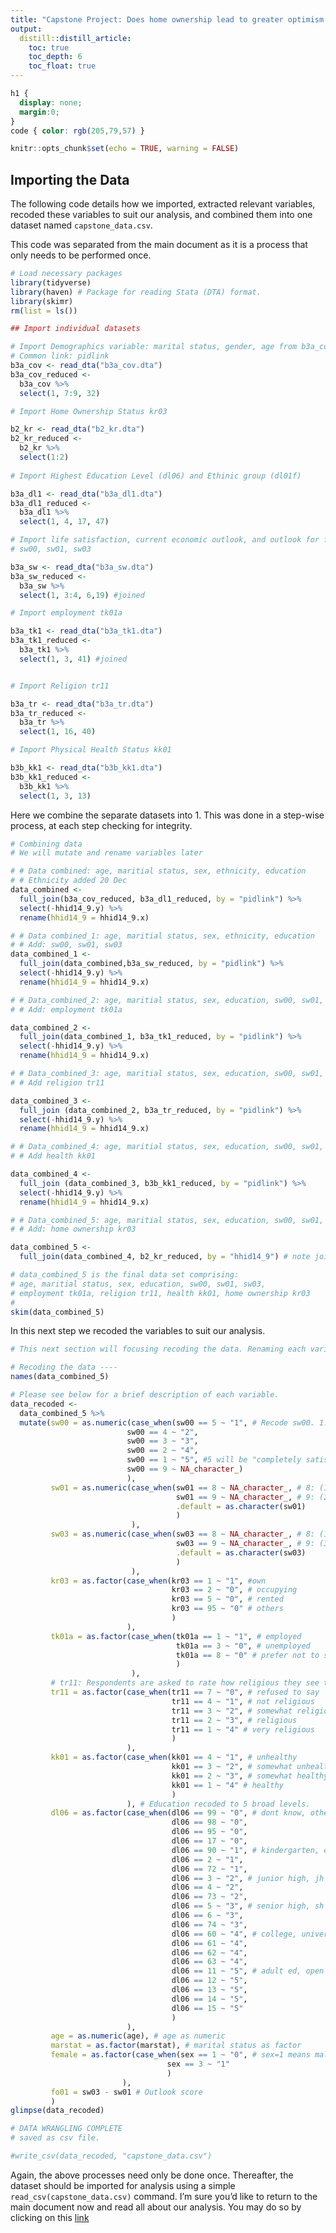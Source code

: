 ```yaml
---
title: "Capstone Project: Does home ownership lead to greater optimism for one's future"
output:
  distill::distill_article:
    toc: true
    toc_depth: 6
    toc_float: true
---
```

```css
h1 {
  display: none;
  margin:0;
}
code { color: rgb(205,79,57) }

```
```r
knitr::opts_chunk$set(echo = TRUE, warning = FALSE)
```

## Importing the Data

The following code details how we imported, extracted relevant variables, recoded these variables to suit our analysis, and combined them into one dataset named `capstone_data.csv`.

This code was separated from the main document as it is a process that only needs to be performed once.


```r
# Load necessary packages
library(tidyverse)
library(haven) # Package for reading Stata (DTA) format.
library(skimr)
rm(list = ls())

## Import individual datasets

# Import Demographics variable: marital status, gender, age from b3a_cov.dta
# Common link: pidlink
b3a_cov <- read_dta("b3a_cov.dta")
b3a_cov_reduced <-
  b3a_cov %>%
  select(1, 7:9, 32)

# Import Home Ownership Status kr03

b2_kr <- read_dta("b2_kr.dta")
b2_kr_reduced <-
  b2_kr %>%
  select(1:2)
 
# Import Highest Education Level (dl06) and Ethinic group (dl01f)

b3a_dl1 <- read_dta("b3a_dl1.dta")
b3a_dl1_reduced <-
  b3a_dl1 %>%
  select(1, 4, 17, 47)

# Import life satisfaction, current economic outlook, and outlook for future
# sw00, sw01, sw03

b3a_sw <- read_dta("b3a_sw.dta")
b3a_sw_reduced <-
  b3a_sw %>%
  select(1, 3:4, 6,19) #joined

# Import employment tk01a

b3a_tk1 <- read_dta("b3a_tk1.dta")
b3a_tk1_reduced <-
  b3a_tk1 %>%
  select(1, 3, 41) #joined


# Import Religion tr11

b3a_tr <- read_dta("b3a_tr.dta")
b3a_tr_reduced <-
  b3a_tr %>%
  select(1, 16, 40)

# Import Physical Health Status kk01

b3b_kk1 <- read_dta("b3b_kk1.dta")
b3b_kk1_reduced <-
  b3b_kk1 %>%
  select(1, 3, 13)

```
Here we combine the separate datasets into 1. This was done in a step-wise process, at each step checking for integrity.

```r

# Combining data
# We will mutate and rename variables later

# # Data combined: age, maritial status, sex, ethnicity, education
# # Ethnicity added 20 Dec
data_combined <-
  full_join(b3a_cov_reduced, b3a_dl1_reduced, by = "pidlink") %>%
  select(-hhid14_9.y) %>%
  rename(hhid14_9 = hhid14_9.x)

# # Data combined_1: age, maritial status, sex, ethnicity, education
# # Add: sw00, sw01, sw03
data_combined_1 <-
  full_join(data_combined,b3a_sw_reduced, by = "pidlink") %>%
  select(-hhid14_9.y) %>%
  rename(hhid14_9 = hhid14_9.x)

# # Data_combined_2: age, maritial status, sex, education, sw00, sw01, sw03
# # Add: employment tk01a

data_combined_2 <-
  full_join(data_combined_1, b3a_tk1_reduced, by = "pidlink") %>%
  select(-hhid14_9.y) %>%
  rename(hhid14_9 = hhid14_9.x)

# # Data_combined_3: age, maritial status, sex, education, sw00, sw01, sw03, employment tk01a
# # Add religion tr11

data_combined_3 <-
  full_join (data_combined_2, b3a_tr_reduced, by = "pidlink") %>%
  select(-hhid14_9.y) %>%
  rename(hhid14_9 = hhid14_9.x)

# # Data_combined_4: age, maritial status, sex, education, sw00, sw01, sw03, employment tk01a, religion tr11, 
# # Add health kk01

data_combined_4 <-
  full_join (data_combined_3, b3b_kk1_reduced, by = "pidlink") %>%
  select(-hhid14_9.y) %>%
  rename(hhid14_9 = hhid14_9.x)

# # Data_combined_5: age, maritial status, sex, education, sw00, sw01, sw03, employment tk01a, religion tr11, health kk01
# # Add: home ownership kr03

data_combined_5 <-
  full_join(data_combined_4, b2_kr_reduced, by = "hhid14_9") # note joined by hhid14_9 (household level) instead of pidlink (individual level)

# data_combined_5 is the final data set comprising:
# age, maritial status, sex, education, sw00, sw01, sw03,
# employment tk01a, religion tr11, health kk01, home ownership kr03
# 
skim(data_combined_5)


```

In this next step we recoded the variables to suit our analysis.

```r

# This next section will focusing recoding the data. Renaming each variable will be performed in the main script.

# Recoding the data ----
names(data_combined_5)

# Please see below for a brief description of each variable.
data_recoded <-
  data_combined_5 %>%
  mutate(sw00 = as.numeric(case_when(sw00 == 5 ~ "1", # Recode sw00. 1: Not at all satisfied
                          sw00 == 4 ~ "2",
                          sw00 == 3 ~ "3",
                          sw00 == 2 ~ "4",
                          sw00 == 1 ~ "5", #5 will be "completely satisfied"
                          sw00 == 9 ~ NA_character_)
                          ),
         sw01 = as.numeric(case_when(sw01 == 8 ~ NA_character_, # 8: (172) dont know, coded as NA to be removed later
                                     sw01 == 9 ~ NA_character_, # 9: (2)maybe data entry error, found a couple of 9
                                     .default = as.character(sw01)
                                     )
                           ),
         sw03 = as.numeric(case_when(sw03 == 8 ~ NA_character_, # 8: (1882)dont know, coded as NA to be removed later
                                     sw03 == 9 ~ NA_character_, # 9: (3) maybe data entry error, found a couple of 9
                                     .default = as.character(sw03)
                                     )
                           ),
         kr03 = as.factor(case_when(kr03 == 1 ~ "1", #own
                                    kr03 == 2 ~ "0", # occupying
                                    kr03 == 5 ~ "0", # rented
                                    kr03 == 95 ~ "0" # others
                                    )
                          ),
         tk01a = as.factor(case_when(tk01a == 1 ~ "1", # employed
                                     tk01a == 3 ~ "0", # unemployed
                                     tk01a == 8 ~ "0" # prefer not to say
                                     )
                           ),
         # tr11: Respondents are asked to rate how religious they see themselves
         tr11 = as.factor(case_when(tr11 == 7 ~ "0", # refused to say
                                    tr11 == 4 ~ "1", # not religious
                                    tr11 == 3 ~ "2", # somewhat religious
                                    tr11 == 2 ~ "3", # religious
                                    tr11 == 1 ~ "4" # very religious
                                    )
                          ),
         kk01 = as.factor(case_when(kk01 == 4 ~ "1", # unhealthy
                                    kk01 == 3 ~ "2", # somewhat unhealthy
                                    kk01 == 2 ~ "3", # somewhat healthy
                                    kk01 == 1 ~ "4" # healthy
                                    )
                          ), # Education recoded to 5 broad levels.
         dl06 = as.factor(case_when(dl06 == 99 ~ "0", # dont know, others, missing, school for disabled
                                    dl06 == 98 ~ "0",
                                    dl06 == 95 ~ "0",
                                    dl06 == 17 ~ "0",
                                    dl06 == 90 ~ "1", # kindergarten, elementary, islamic elementary
                                    dl06 == 2 ~ "1",
                                    dl06 == 72 ~ "1",
                                    dl06 == 3 ~ "2", # junior high, jh vocational, islamic jh
                                    dl06 == 4 ~ "2",
                                    dl06 == 73 ~ "2",
                                    dl06 == 5 ~ "3", # senior high, sh vocational, islamic sh
                                    dl06 == 6 ~ "3",
                                    dl06 == 74 ~ "3",
                                    dl06 == 60 ~ "4", # college, university (under, master, doctorate)
                                    dl06 == 61 ~ "4",
                                    dl06 == 62 ~ "4",
                                    dl06 == 63 ~ "4",
                                    dl06 == 11 ~ "5", # adult ed, open uni, islamic school
                                    dl06 == 12 ~ "5",
                                    dl06 == 13 ~ "5",
                                    dl06 == 14 ~ "5",
                                    dl06 == 15 ~ "5"
                                    )
                          ),
         age = as.numeric(age), # age as numeric
         marstat = as.factor(marstat), # marital status as factor
         female = as.factor(case_when(sex == 1 ~ "0", # sex=1 means male, 3=female, so i made male the baseline
                                   sex == 3 ~ "1"
                                   )
                         ),
         fo01 = sw03 - sw01 # Outlook score
         )
glimpse(data_recoded)

# DATA WRANGLING COMPLETE 
# saved as csv file. 

#write_csv(data_recoded, "capstone_data.csv")
```
Again, the above processes need only be done once. Thereafter, the dataset should be imported for analysis using a simple `read_csv(capstone_data.csv)` command. I'm sure you'd like to return to the main document now and read all about our analysis. You may do so by clicking on this [link](capstone_home_ownership_optimism.html#importing-our-dataset)


 
